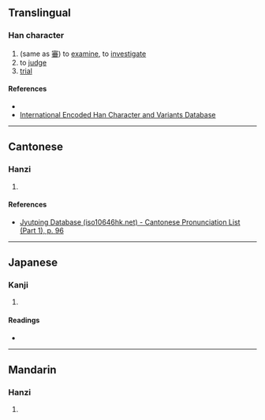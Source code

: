 {{character info/new}}
==Translingual==

===Han character===
{{Han char|rn=40|rad=宀|as=07|sn=10|four=|canj=JHFD|ids=⿱宀釆}}

# (same as [[審]]) to [[examine]], to [[investigate]]
# to [[judge]]
# [[trial]]

====References====
* {{Han ref|kx=0287.010|dkj=07170|dj=0567.010|hdz=20933.130|uh=5BB7|ud=23479}}
* [http://chardb.iis.sinica.edu.tw/char/U+5BB7 International Encoded Han Character and Variants Database]

----

==Cantonese==

===Hanzi===
{{yue-hanzi|jyut=[[sam2]]|y=sam2}}

# {{defn|lang=yue|sort=宀07}}

====References====
* [http://www.iso10646hk.net/jp/document/download.jsp Jyutping Database (iso10646hk.net) - Cantonese Pronunciation List (Part 1), p. 96]

----

==Japanese==

===Kanji===
{{ja-kanji|grade=|rs=宀07}}

# {{defn|lang=ja|sort=宀07}}

====Readings====
* {{ja-readings|on=[[しん]] (shin)|kun=[[つまびらか]] (tsumabiraka), [[つぶさに]] (tsubusani)}}

----

==Mandarin==

===Hanzi===
{{cmn-hanzi|pin=[[shěn]] ([[shen3]]), [[bìn]] ([[bin4]])|wg=shen<sup>3</sup>, pin<sup>4</sup>}}

# {{defn|lang=cmn|sort=宀07}}